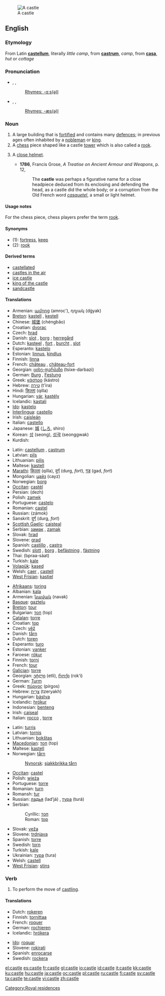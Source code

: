 [[Image:Burg Hohenzollern ak.jpg|thumb|A castle]]
==English==
{{wikipedia}}

===Etymology===
From Latin '''[[castellum]]''', literally ''little camp'', from '''[[castrum]]''', ''camp'', from '''[[casa]]''', ''hut'' or ''cottage''

===Pronunciation===
* {{enPR|käs'(ə)l}}, {{IPA|/ˈkɑːs(ə)l/}}, {{SAMPA|/"kA:s(@)l/}}
*: [[Rhymes:English:-ɑːs(ə)l|Rhymes: -ɑːs(ə)l]]
* {{enPR|kăs'(ə)l}}, {{IPA|/ˈkæs(ə)l/}}, {{SAMPA|/"kæs(@)l/}}
*: [[Rhymes:English:-æs(ə)l|Rhymes: -æs(ə)l]]

===Noun===
{{en-noun}}

# A large building that is [[fortified]] and contains many [[defence]]s; in previous ages often inhabited by a [[nobleman]] or [[king]].
# A [[chess]] piece shaped like a castle [[tower]] which is also called a [[rook]].
# {{obsolete}} A [[close helmet]].
#* '''1786''', Francis Grose, ''A Treatise on Ancient Armour and Weapons'', p. 12,
#*: The '''castle''' was perhaps a figurative name for a close headpiece deduced from its enclosing and defending the head, as a castle did the whole body; or a corruption from the Old French word ''[[casquetel]]'', a small or light helmet.

====Usage notes====
For the chess piece, chess players prefer the term [[rook]].

====Synonyms====
* (1): [[fortress]], [[keep]]
* (2): [[rook]]

====Derived terms====
* [[castellated]]
* [[castles in the air]]
* [[ice castle]]
* [[king of the castle]]
* [[sandcastle]]

====Translations====
{{trans-top|fortified building}}
* Armenian: [[ամրոց]] (amroc'), դղյակ (dġyak)
* [[Breton]]: [[kastell]] {{m}}, [[kestell]]
* Chinese: [[城堡]] (chéngbǎo)
* Croatian: [[dvorac]] {{m}}
* Czech: [[hrad#Czech|hrad]] {{m}}
* Danish: [[slot]] {{n}}, [[borg]] {{c}}; [[herregård]] {{c}}
* Dutch: [[kasteel]] {{n}}, [[fort]] {{n}}, [[burcht]] {{f}}, [[slot]] {{n}}
* Esperanto: [[kastelo]]
* Estonian: [[linnus]], [[kindlus]]
* Finnish: [[linna]]
* French: [[château]] {{m}}, [[château-fort]] {{m}}
* Georgian: [[ციხე-დარბაზი]] (tsixe-darbazi)
* German: [[Burg]] {{f}}, [[Festung]] {{f}}
* Greek: [[κάστρο]] (kástro) {{n}}
* Hebrew: [[טירה]] (t'ira) {{f}}
* Hindi: [[किल्ला]] (qilla)
* Hungarian: [[vár]], [[kastély]]
* Icelandic: [[kastali]] {{m}}
* [[Ido]]: [[kastelo]]
* [[Interlingua]]: [[castello]]
* Irish: [[caisleán]] {{m}}
* Italian: [[castello]] {{m}}
* Japanese: [[城]] ([[しろ]], shiro)
* Korean: [[성]] (seong), [[성곽]] (seonggwak)
* Kurdish: {{KUchar|[[قه‌ڵا]]}}
{{trans-mid}}
* Latin: [[castellum]] {{n}}, [[castrum]] {{n}}
* Latvian: [[pils]] {{f}}
* Lithuanian: [[pilis]]
* Maltese: [[kastell]] {{m}}
* [[Marathi]]: [[किल्ला]] (qilla), [[दुर्ग]] (durg, ''fort''), [[गड]] (gad, ''fort'')
* Mongolian: [[цайз]] (cayz) {{n}}
* Norwegian: [[borg]]
* [[Occitan]]: [[castèl]] {{m}}
* Persian: {{fa-Arab|[[دژ]]}} (dezh)
* Polish: [[zamek]] {{m}}
* Portuguese: [[castelo]] {{m}}
* Romanian: [[castel]] {{n}}
* Russian: {{Cyrl|[[замок|за́мок]]}} (zámok) {{m}}
* Sanskrit: [[दुर्ग]] (durg, ''fort'')
* [[Scottish Gaelic]]: [[caisteal]] {{m}}
* Serbian: [[замaк]] {{m}}, [[zamak]] {{m}}
* Slovak: [[hrad#Slovak|hrad]] {{m}}
* Slovene: [[grad]] {{m}}
* Spanish: [[castillo]] {{m}}, [[castro]] {{m}}
* Swedish: [[slott]] {{n}}, [[borg]] {{c}}, [[befästning]] {{c}}, [[fästning]] {{c}}
* Thai: {{Thai|[[ปราสาท]]}} (bpraa-sàat)
* Turkish: [[kale]]
* [[Volapük]]: [[kased]]
* Welsh: [[caer]] {{f}}, [[castell]] {{m}}
* [[West Frisian]]: [[kastiel]]
{{trans-bottom}}

{{trans-top|chess piece}}
* [[Afrikaans]]: [[toring]]
* Albanian: [[kala]]
* Armenian: [[նավակ]] (navak)
* [[Basque]]: [[gaztelu]]
* [[Breton]]: [[tour]] {{m}}
* Bulgarian: [[топ]] (top) {{m}}
* [[Catalan]]: [[torre]] {{f}}
* Croatian: [[top]] {{m}}
* Czech: [[věž]] {{f}}
* Danish: [[tårn]] {{n}}
* Dutch: [[toren]] {{m}}
* Esperanto: [[turo]]
* Estonian: [[vanker]]
* Faroese: [[rókur]]
* Finnish: [[torni]]
* French: [[tour]] {{f}}
* [[Galician]]: [[torre]] {{f}}
* Georgian: [[ეტლი]] (etli), [[როქი]] (rok‘i)
* German: [[Turm]] {{m}}
* Greek: [[πύργος]] (pírgos)
* Hebrew: [[צריח|צרִיחַ]] (tzeryakh) {{m}}
* Hungarian: [[bástya]]
* Icelandic: [[hrókur]] {{m}}
* Indonesian: [[benteng]]
* Irish: [[caiseal]]
* Italian: [[rocco]] {{m}}, [[torre#Italian|torre]] {{f}}
{{trans-mid}}
* Latin: [[turris]] {{f}}
* Latvian: [[tornis]] {{m}}
* Lithuanian: [[bokštas]]
* [[Macedonian]]: [[топ]] (top) {{m}}
* Maltese: [[kastell]] {{m}}
* Norwegian: [[tårn]]
*: [[Nynorsk]]: [[sjakkbrikka tårn]]
* [[Occitan]]: [[castel]] {{m}}
* Polish: [[wieża]] {{f}}
* Portuguese: [[torre]] {{f}}
* Romanian: [[turn]]
* Romansh: [[tur]]
* Russian: [[ладья]] (lad’já) {{f}}, [[тура]] (turá) {{f}}
* Serbian:
*: Cyrillic: [[топ]]
*: Roman: [[top]]
* Slovak: [[veža]] {{f}}
* Slovene: [[trdnjava]] {{f}}
* Spanish: [[torre#Spanish|torre]] {{f}}
* Swedish: [[torn#Swedish|torn]] {{n}}
* Turkish: [[kale#Turkish|kale]]
* Ukrainian: [[тура]] (tura) {{f}}
* Welsh: [[castell]] {{m}}
* [[West Frisian]]: [[stins]]
{{trans-bottom}}

===Verb===
{{en-verb|castl|ing}}

# {{chess}} To perform the move of [[castling]].

====Translations====
{{top}}
* Dutch: [[rokeren]]
* Finnish: [[tornittaa]]
* French: [[roquer]]
* German: [[rochieren]]
* Icelandic: [[hrókera]]
{{mid}}
* [[Ido]]: [[roquar]]
* Slovene: [[rokirati]]
* Spanish: [[enrocarse]]
* Swedish: [[rockera]]
{{bottom}}

[[Category:Royal residences]]

[[el:castle]]
[[es:castle]]
[[fr:castle]]
[[gl:castle]]
[[io:castle]]
[[id:castle]]
[[it:castle]]
[[kk:castle]]
[[ku:castle]]
[[hu:castle]]
[[ja:castle]]
[[oc:castle]]
[[pl:castle]]
[[ru:castle]]
[[fi:castle]]
[[sv:castle]]
[[ta:castle]]
[[te:castle]]
[[vi:castle]]
[[zh:castle]]